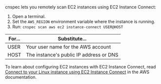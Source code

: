 cnspec lets you remotely scan EC2 instances using EC2 Instance Connect:

1. Open a terminal.
2. Set the `AWS_REGION` environment variable where the instance is running.
3. Run: `cnspec scan aws ec2 instance-connect USER@HOST`

| For... | Substitute...                           |
| ------ | --------------------------------------- |
| USER   | Your user name for the AWS account      |
| HOST   | The instance's public IP address or DNS |

To learn about configuring EC2 instances with EC2 Instance Connect, read [Connect to your Linux instance using EC2 Instance Connect](https://docs.aws.amazon.com/AWSEC2/latest/UserGuide/Connect-using-EC2-Instance-Connect.html) in the AWS documentation.
